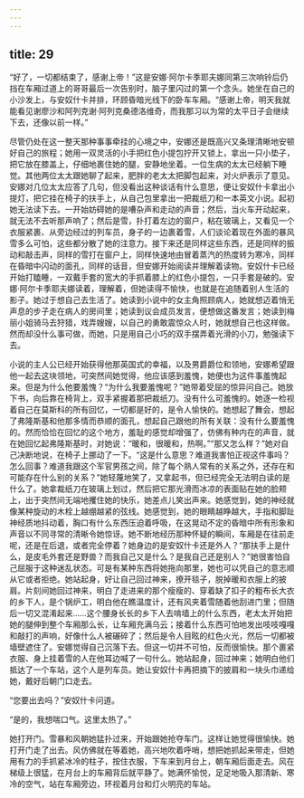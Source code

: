 ```yaml
---
---
---
```

title: 29
---




“好了，一切都结束了，感谢上帝！”这是安娜·阿尔卡季耶夫娜同第三次响铃后仍挡在车厢过道上的哥哥最后一次告别时，脑子里闪过的第一个念头。她坐在自己的小沙发上，与安奴什卡并排，环顾昏暗光线下的卧车车厢。“感谢上帝，明天我就能看见谢廖沙和阿列克谢·阿列克桑德洛维奇，而我那习以为常的太平日子会继续下去，还像以前一样。”

尽管仍处在这一整天那种事事牵挂的心境之中，安娜还是既高兴又条理清晰地安顿好自己的旅程；她用一双灵活的小手把红色小提包拧开又锁上，拿出一只小垫子，把它放在膝盖上，仔细地裹住她的腿，安静地坐着。一位生病的太太已经躺下睡觉。其他两位太太跟她聊了起来，肥胖的老太太把脚包起来，对火炉表示了意见。安娜对几位太太应答了几句，但没看出这种谈话有什么意思，便让安奴什卡拿出小提灯，把它挂在椅子的扶手上，从自己包里拿出一把裁纸刀和一本英文小说。起初她无法读下去。一开始妨碍她的是嘈杂声和走动的声音；然后，当火车开动起来，就无法不去听那声响了；然后是雪，扑打着左边的窗户，粘在玻璃上，又看见一个衣服紧裹、从旁边经过的列车员，身子的一边裹着雪，人们谈论着现在外面的暴风雪多么可怕，这些都分散了她的注意力。接下来还是同样这些东西，还是同样的振动和敲击声，同样的雪打在窗户上，同样快速地由冒着蒸汽的热度转为寒冷，同样在昏暗中闪动的面孔，同样的话音，但安娜开始阅读并理解着读物。安奴什卡已经开始打瞌睡，一双戴手套的宽大的手抓着膝上的红色小提包，一只手套是破的。安娜·阿尔卡季耶夫娜读着，理解着，但她读得不愉快，也就是在追随着别人生活的影子。她过于想自己去生活了。她读到小说中的女主角照顾病人，她就想迈着悄无声息的步子走在病人的房间里；她读到议会成员发言，便想做这番发言；她读到梅丽小姐骑马去狩猎，戏弄嫂嫂，以自己的勇敢震惊众人时，她就想自己也这样做。然而却没什么事可做，而她，只是用自己小巧的双手摆弄着光滑的小刀，勉强读下去。

小说的主人公已经开始获得他那英国式的幸福，以及男爵爵位和领地，安娜希望跟他一起去这块领地，可突然间她觉得，他应该感到羞愧，她便也为这件事羞愧起来。但是为什么他要羞愧？“为什么我要羞愧呢？”她带着受屈的惊异问自己。她放下书，向后靠在椅背上，双手紧握着那把裁纸刀。没有什么可羞愧的。她逐一检视着自己在莫斯科的所有回忆，一切都是好的，是令人愉快的。她想起了舞会，想起了弗隆斯基和他那多情而恭顺的面孔，想起自己跟他的所有关联：没有什么要羞愧的。然而恰恰在回忆的这个地方，羞耻的感觉却增强了，仿佛有种内在的声音，就在她回忆起弗隆斯基时，对她说：“暖和，很暖和，热啊。”“那又怎么样？”她对自己决断地说，在椅子上挪动了一下。“这是什么意思？难道我害怕正视这件事吗？怎么回事？难道我跟这个军官男孩之间，除了每个熟人常有的关系之外，还存在和可能存在什么别的关系？”她轻蔑地笑了，又拿起书，但已经完全无法明白读的是什么了。她拿裁纸刀在玻璃上划过，然后把它那光滑而冰凉的表面贴在她的脸颊上，出于突然间无端地攫住她的快乐，她差点儿笑出声来。她感觉到，她的神经就像某种旋动的木栓上越绷越紧的弦线。她感觉到，她的眼睛越睁越大，手指和脚趾神经质地抖动着，胸口有什么东西压迫着呼吸，在这晃动不定的昏暗中所有形象和声音以不同寻常的清晰令她惊讶。她不断地经历那种怀疑的瞬间，车厢是在往前走呢，还是在后退，或者完全停着？她身边的是安奴什卡还是外人？“那扶手上是什么，是皮毛外套还是野兽？而我自己又是什么？是我自己还是别人？”她很害怕自己屈服于这种迷乱状态。可是有某种东西将她拖向那里，她也可以凭自己的意志顺从它或者拒绝。她站起身，好让自己回过神来，撩开毯子，脱掉暖和衣服上的披肩。片刻间她回过神来，明白了走进来的那个瘦瘦的、穿着缺了扣子的粗布长大衣的乡下人，是个锅炉工，明白他在瞧温度计，还有风夹着雪随着他刮进门里；但随后一切又混淆起来……这个腰身长长的乡下人去啃墙上的什么东西，老太太开始把她的腿伸到整个车厢那么长，让车厢充满乌云；接着什么东西可怕地发出吱吱嘎嘎和敲打的声响，好像什么人被碾碎了；然后是令人目眩的红色火光，然后一切都被墙壁遮住了。安娜觉得自己沉落下去。但这一切并不可怕，反而很愉快。那个裹紧衣服、身上挂着雪的人在他耳边喊了一句什么。她站起身，回过神来；她明白他们抵达了一个车站，这个人是列车员。她让安奴什卡再把摘下的披肩和一块头巾递给她，戴好后朝门口走去。

“您要出去吗？”安奴什卡问道。

“是的，我想喘口气。这里太热了。”

她打开门。雪暴和风朝她猛扑过来，开始跟她抢夺车门。这样让她觉得很愉快。她打开门走了出去。风仿佛就在等着她，高兴地吹着呼哨，想把她抓起来带走，但她用有力的手抓紧冰冷的柱子，按住衣服，下车来到月台上，朝车厢后面走去。风在梯级上很猛，在月台上的车厢背后就平静了。她满怀愉悦，足足地吸入那清新、寒冷的空气，站在车厢旁边，环视着月台和灯火明亮的车站。
